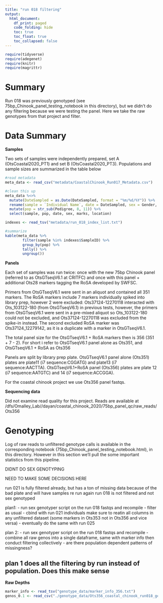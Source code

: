 ```yaml
---
title: "run 018 filtering"
output:
  html_document:
    df_print: paged
    code_folding: hide
    toc: true
    toc_float: true
    toc_collapsed: false
---
```


```r
require(tidyverse)
require(adegenet)
require(knitr)
require(magrittr)
```

# Summary

Run 018 was previously genotyped (see 75bp_Chinook_panel_testing_notebook in this directory), but we didn't do any filtering because we were testing the panel. Here we take the raw genotypes from that project and filter.

# Data Summary

__Samples__ 

Two sets of samples were independently prepared, set A (OtsCoastal2020_PT1) and set B (OtsCoastal2020_PT3). Populations and sample sizes are summarized in the table below

```r
#read metadata
meta_data <- read_csv("metadata/CoastalChinook_Run017_Metadata.csv")

#clean this up
meta_data %<>% 
  mutate(DateSampled = as.Date(DateSampled, format = "%m/%d/%Y")) %>%
  rename(sample = `Individual Name`, date = DateSampled, sex = Gender, marks = Marks, location = IndividualSampleLOCATION ) %>%
  mutate(pop = str_sub(Pedigree, 8, 11)) %>%
  select(sample, pop, date, sex, marks, location)

indexes <- read_tsv("metadata/run_018_index_list.txt")

#summarize
kable(meta_data %>%
        filter(sample %in% indexes$SampleID) %>%
        group_by(pop) %>%
        tally() %>%
        ungroup())
```



__Panels__  

Each set of samples was run twice: once with the new 75bp Chinook panel (referred to as OtsGTseqV6.1 at CRITFC) and once with this panel + additional Ots28 markers tagging the RoSA developed by SWFSC. 

Primers from OtsGTseqV6.1 were sent in an aliquot and contained all 351 markers. The RoSA markers include 7 markers individually spiked into library prep, however 2 were excluded: Ots37124-12270118 interacted with Ots_103122-180 (from OtsGTseqV6.1) in previous tests, however, the primers from OtsGTseqV6.1 were sent in a pre-mixed aliquot so Ots_103122-180 could not be excluded, and Ots37124-12270118 was excluded from the spike-in instead. The second excluded RoSA marker was Ots37124_12279142, as it is a duplicate with a marker in OtsGTseqV6.1. 

The total panel size for the OtsGTseqV6.1 + RoSA markers then is 356 (351 + 7 - 2). For short i refer to OtsGTseqV6.1 panel alone as Ots351, and OtsGTseqV6.1 + RoSA as Ots356

Panels are split by library prep plate. OtsGTseqV6.1 panel alone (Ots351) plates are plate11 (i7 sequence:CGGATG) and plate13 (i7 sequence:AACTTA). OtsGTseqV6.1+RoSA panel (Ots356) plates are plate 12 (i7 sequence:AATGTC) and 14 (i7 sequence:ACCGGA).

For the coastal chinook project we use Ots356 panel fastqs.

__Sequencing data__

Did not examine read quality for this project. Reads are available at /dfs/Omalley_Lab//dayan/coastal_chinook_2020/75bp_panel_qc/raw_reads/Ots356

# Genotyping

Log of raw reads to unfiltered genotype calls is available in the corresponding notebook (75bp_Chinook_panel_testing_notebook.html), in this directory. However in this section we'll pull the some important statistics from this pipeline.

DIDNT DO SEX GENOTYPING

NEED TO MAKE SOME DECISIONS HERE

run 021 is fully filtered already, but has a ton of missing data because of the bad plate and will have samples re run again
run 018 is not filtered and not sex genotyped

plan1:
- run sex genotyper script on the run 018 fastqs and recompile
- filter as usual
- cbind with run 021 individuals make sure to reatin all columns in any unfiltered dataset (some markers in Ots353 not in Ots356 and vice versa)
- eventually do the same with run 025

plan 2: 
- run sex genotyper script on the run 018 fastqs and recompile
- combine all raw genos into a single dataframe, same with marker info then conduct filtering collectively
- are there population dependent patterns of missingness?


plan 1 does all the filtering by run instead of population. Does this make sense
- 


__Raw Depths__
```r
marker_info <- read_tsv("genotype_data/marker_info_356.txt")
genos_0.1 <- read_csv("./genotype_data/Ots356_coastal_chinook_run018_genos_0.1.csv")
```


